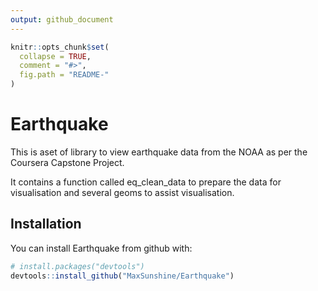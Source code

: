 ```yaml
---
output: github_document
---
```


<!-- README.md is generated from README.Rmd. Please edit that file -->

```r
knitr::opts_chunk$set(
  collapse = TRUE,
  comment = "#>",
  fig.path = "README-"
)
```

# Earthquake

This is aset of library to view earthquake data from the NOAA as per the Coursera Capstone Project.

It contains a function called eq_clean_data to prepare the data for visualisation and several geoms to assist visualisation.

## Installation

You can install Earthquake from github with:

```r
# install.packages("devtools")
devtools::install_github("MaxSunshine/Earthquake")
```


